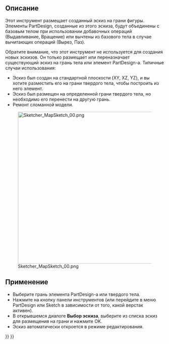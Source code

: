 <languages/>

<div class="mw-translate-fuzzy">
{{Docnav/ru
|[[Sketcher_ViewSection/ru|Просмотр сечения]]
|[[Sketcher_ReorientSketch/ru|Переориентировать эскиз...]]
|[[Sketcher_Workbench/ru|Верстак "Sketcher"]]
|IconL=Sketcher_ViewSection.svg
|IconR=Sketcher_ReorientSketch.svg
|IconC=Workbench_Sketcher.svg
}}
</div>

<div class="mw-translate-fuzzy">
{{GuiCommand/ru
|Name=Sketcher_MapSketch
|Name/ru=Разместить эскиз на грани
|MenuLocation=Part Design/Sketch →  Разместить эскиз на грани...
|Workbenches=[[Sketcher_Workbench/ru|Sketcher]], [[PartDesign_Workbench/ru|PartDesign]]
|SeeAlso=[[Sketcher_NewSketch/ru|Создать эскиз]]
}}
</div>

<span id="Description"></span>
==Описание==

<div class="mw-translate-fuzzy">
Этот инструмент размещает созданный эскиз на грани фигуры. Элементы PartDesign, созданные из этого эскиза, будут объединены с базовым телом при использовании добавочных операций (Выдавливание, Вращение) или вычтены из базового тела в случае вычитающих операций (Вырез, Паз).
</div>

<div class="mw-translate-fuzzy">
Обратите внимание, что этот инструмент не используется для создания новых эскизов. Он только размещает или переназначает существующий эскиз на грань тела или элемент PartDesign-а. Типичные случаи использования:
* Эскиз был создан на стандартной плоскости (XY, XZ, YZ), и вы хотите разместить его на грани твердого тела, чтобы построить из него элемент.
* Эскиз был размещен на определенной грани твердого тела, но необходимо его перенести на другую грань.
* Ремонт сломанной модели.
</div>

[[File:Sketcher_MapSketch_00.png|480px|none]]

<span id="Usage"></span>
==Применение== 

<div class="mw-translate-fuzzy">
* Выберите грань элемента PartDesign-а или твердого тела.
* Нажмите на кнопку панели инструментов {{Button|[[Image:Sketcher_MapSketch.svg|16px]] [[Sketcher_MapSketch/ru|Разместить эскиз на грани]]}} (или перейдите в меню PartDesign или Sketch в зависимости от того, какой верстак активен).
* В открывшемся диалоге '''Выбор эскиза''', выберите из списка эскиз для размещения на грани и нажмите OK.
* Эскиз автоматически откроется в режиме редактирования.
</div>


<div class="mw-translate-fuzzy">
{{Docnav/ru
|[[Sketcher_ViewSection/ru|Просмотр сечения]]
|[[Sketcher_ReorientSketch/ru|Переориентировать эскиз...]]
|[[Sketcher_Workbench/ru|Верстак "Sketcher"]]
|IconL=Sketcher_ViewSection.svg
|IconR=Sketcher_ReorientSketch.svg
|IconC=Workbench_Sketcher.svg
}}
</div>

{{Sketcher Tools navi{{#translation:}}}}
{{Userdocnavi{{#translation:}}}}